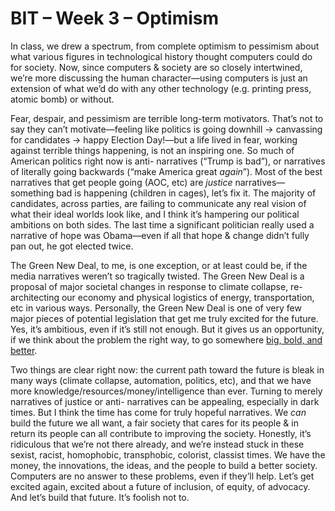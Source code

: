 
# BIT – Week 3 – Optimism

In class, we drew a spectrum, from complete optimism to pessimism about what various figures in technological history thought computers could do for society. Now, since computers & society are so closely intertwined, we’re more discussing the human character—using computers is just an extension of what we’d do with any other technology (e.g. printing press, atomic bomb) or without.

Fear, despair, and pessimism are terrible long-term motivators. That’s not to say they can’t motivate—feeling like politics is going downhill → canvassing for candidates → happy Election Day!—but a life lived in fear, working against terrible things happening, is not an inspiring one. So much of American politics right now is anti- narratives (“Trump is bad”), or narratives of literally going backwards (“make America great *again*”). Most of the best narratives that get people going (AOC, etc) are *justice* narratives—something bad is happening (children in cages), let’s fix it. The majority of candidates, across parties, are failing to communicate any real vision of what their ideal worlds look like, and I think it’s hampering our political ambitions on both sides. The last time a significant politician really used a narrative of hope was Obama—even if all that hope & change didn’t fully pan out, he got elected twice.

The Green New Deal, to me, is one exception, or at least could be, if the media narratives weren’t so tragically twisted. The Green New Deal is a proposal of major societal changes in response to climate collapse, re-architecting our economy and physical logistics of energy, transportation, etc in various ways. Personally, the Green New Deal is one of very few major pieces of potential legislation that get me truly excited for the future. Yes, it’s ambitious, even if it’s still not enough. But it gives us an opportunity, if we think about the problem the right way, to go somewhere [big, bold, and better](/2020-02-05_bit_week_2_utopia/).

<YouTube url="https://youtu.be/UpqFaf8vQfk" />

Two things are clear right now: the current path toward the future is bleak in many ways (climate collapse, automation, politics, etc), and that we have more knowledge/resources/money/intelligence than ever. Turning to merely narratives of justice or anti- narratives can be appealing, especially in dark times. But I think the time has come for truly hopeful narratives. We *can* build the future we all want, a fair society that cares for its people & in return its people can all contribute to improving the society. Honestly, it’s ridiculous that we’re not there already, and we’re instead stuck in these sexist, racist, homophobic, transphobic, colorist, classist times. We have the money, the innovations, the ideas, and the people to build a better society. Computers are no answer to these problems, even if they’ll help. Let’s get excited again, excited about a future of inclusion, of equity, of advocacy. And let’s build that future. It’s foolish not to.

